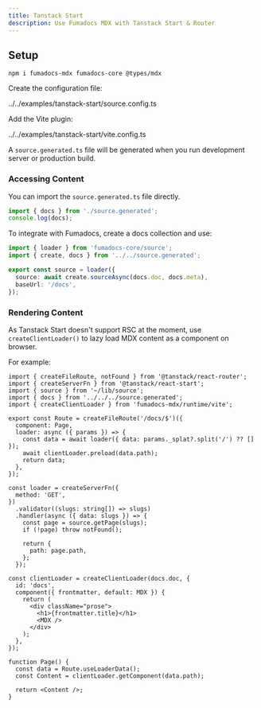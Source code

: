 ```yaml
---
title: Tanstack Start
description: Use Fumadocs MDX with Tanstack Start & Router
---
```


## Setup

```npm
npm i fumadocs-mdx fumadocs-core @types/mdx
```

Create the configuration file:

<include cwd meta='title="source.config.ts"'>
  ../../examples/tanstack-start/source.config.ts
</include>

Add the Vite plugin:

<include cwd meta='title="vite.config.ts"'>
  ../../examples/tanstack-start/vite.config.ts
</include>

A `source.generated.ts` file will be generated when you run development server or production build.

### Accessing Content

You can import the `source.generated.ts` file directly.

```ts
import { docs } from './source.generated';
console.log(docs);
```

To integrate with Fumadocs, create a docs collection and use:

```ts title="src/lib/source.ts"
import { loader } from 'fumadocs-core/source';
import { create, docs } from '../../source.generated';

export const source = loader({
  source: await create.sourceAsync(docs.doc, docs.meta),
  baseUrl: '/docs',
});
```

### Rendering Content

As Tanstack Start doesn't support RSC at the moment, use `createClientLoader()` to lazy load MDX content as a component on browser.

For example:

```tsx title="src/routes/docs/$.tsx"
import { createFileRoute, notFound } from '@tanstack/react-router';
import { createServerFn } from '@tanstack/react-start';
import { source } from '~/lib/source';
import { docs } from '../../../source.generated';
import { createClientLoader } from 'fumadocs-mdx/runtime/vite';

export const Route = createFileRoute('/docs/$')({
  component: Page,
  loader: async ({ params }) => {
    const data = await loader({ data: params._splat?.split('/') ?? [] });
    await clientLoader.preload(data.path);
    return data;
  },
});

const loader = createServerFn({
  method: 'GET',
})
  .validator((slugs: string[]) => slugs)
  .handler(async ({ data: slugs }) => {
    const page = source.getPage(slugs);
    if (!page) throw notFound();

    return {
      path: page.path,
    };
  });

const clientLoader = createClientLoader(docs.doc, {
  id: 'docs',
  component({ frontmatter, default: MDX }) {
    return (
      <div className="prose">
        <h1>{frontmatter.title}</h1>
        <MDX />
      </div>
    );
  },
});

function Page() {
  const data = Route.useLoaderData();
  const Content = clientLoader.getComponent(data.path);

  return <Content />;
}
```
